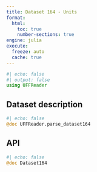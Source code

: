 ```yaml
---
title: Dataset 164 - Units
format:
  html:
    toc: true
    number-sections: true
engine: julia
execute:
  freeze: auto
  cache: true
---
```


```julia
#| echo: false
#| output: false
using UFFReader
```

## Dataset description

```julia
#| echo: false
@doc UFFReader.parse_dataset164
```

## API

::: {.api}
```julia
#| echo: false
@doc Dataset164
```
:::
